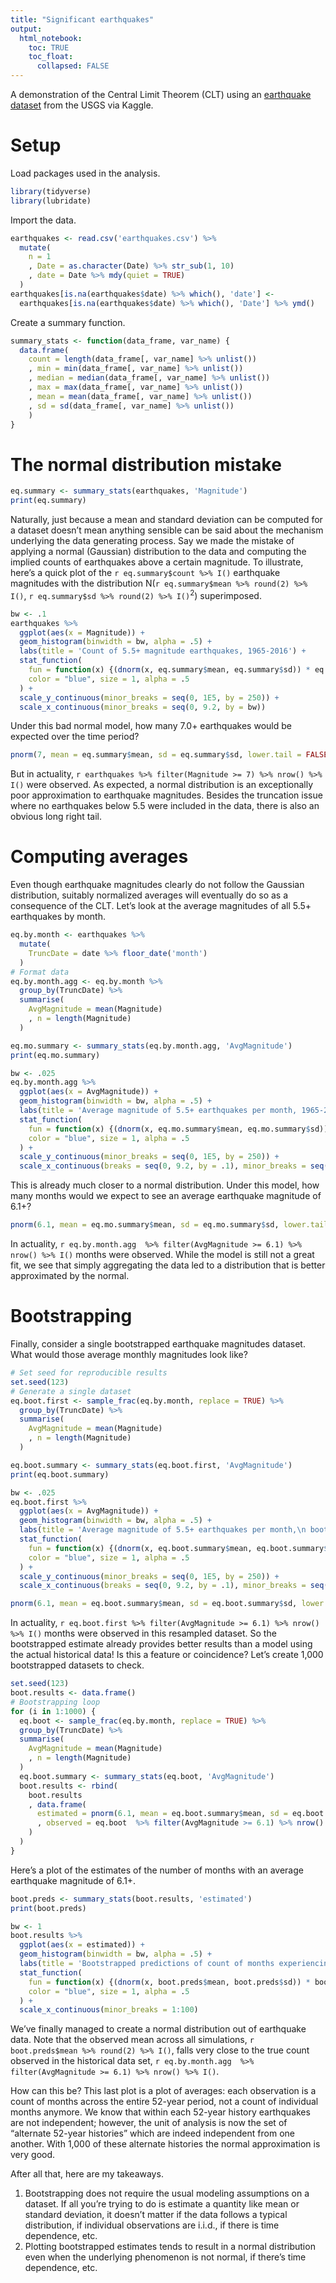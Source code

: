 ```yaml
---
title: "Significant earthquakes"
output:
  html_notebook:
    toc: TRUE
    toc_float:
      collapsed: FALSE
---
```


A demonstration of the Central Limit Theorem (CLT) using an [earthquake dataset](https://www.kaggle.com/usgs/earthquake-database) from the USGS via Kaggle.

# Setup

Load packages used in the analysis.

```r
library(tidyverse)
library(lubridate)
```

Import the data.

```r
earthquakes <- read.csv('earthquakes.csv') %>%
  mutate(
    n = 1
    , Date = as.character(Date) %>% str_sub(1, 10)
    , date = Date %>% mdy(quiet = TRUE)
  )
earthquakes[is.na(earthquakes$date) %>% which(), 'date'] <-
  earthquakes[is.na(earthquakes$date) %>% which(), 'Date'] %>% ymd()
```

Create a summary function.

```r
summary_stats <- function(data_frame, var_name) {
  data.frame(
    count = length(data_frame[, var_name] %>% unlist())
    , min = min(data_frame[, var_name] %>% unlist())
    , median = median(data_frame[, var_name] %>% unlist())
    , max = max(data_frame[, var_name] %>% unlist())
    , mean = mean(data_frame[, var_name] %>% unlist())
    , sd = sd(data_frame[, var_name] %>% unlist())
    )
}
```


# The normal distribution mistake

```r
eq.summary <- summary_stats(earthquakes, 'Magnitude')
print(eq.summary)
```

Naturally, just because a mean and standard deviation can be computed for a dataset doesn't mean anything sensible can be said about the mechanism underlying the data generating process. Say we made the mistake of applying a normal (Gaussian) distribution to the data and computing the implied counts of earthquakes above a certain magnitude. To illustrate, here's a quick plot of the `r eq.summary$count %>% I()` earthquake magnitudes with the distribution N(`r eq.summary$mean %>% round(2) %>% I()`, `r eq.summary$sd %>% round(2) %>% I()`<sup>2</sup>) superimposed.

```r
bw <- .1
earthquakes %>%
  ggplot(aes(x = Magnitude)) +
  geom_histogram(binwidth = bw, alpha = .5) +
  labs(title = 'Count of 5.5+ magnitude earthquakes, 1965-2016') +
  stat_function(
    fun = function(x) {(dnorm(x, eq.summary$mean, eq.summary$sd)) * eq.summary$count * bw},
    color = "blue", size = 1, alpha = .5
  ) +
  scale_y_continuous(minor_breaks = seq(0, 1E5, by = 250)) +
  scale_x_continuous(minor_breaks = seq(0, 9.2, by = bw))
```

Under this bad normal model, how many 7.0+ earthquakes would be expected over the time period?

```r
pnorm(7, mean = eq.summary$mean, sd = eq.summary$sd, lower.tail = FALSE) * eq.summary$count
```

But in actuality, `r earthquakes %>% filter(Magnitude >= 7) %>% nrow() %>% I()` were observed. As expected, a normal distribution is an exceptionally poor approximation to earthquake magnitudes. Besides the truncation issue where no earthquakes below 5.5 were included in the data, there is also an obvious long right tail.

# Computing averages

Even though earthquake magnitudes clearly do not follow the Gaussian distribution, suitably normalized averages will eventually do so as a consequence of the CLT. Let's look at the average magnitudes of all 5.5+ earthquakes by month.

```r
eq.by.month <- earthquakes %>%
  mutate(
    TruncDate = date %>% floor_date('month')
  )
# Format data
eq.by.month.agg <- eq.by.month %>%
  group_by(TruncDate) %>%
  summarise(
    AvgMagnitude = mean(Magnitude)
    , n = length(Magnitude)
  )
```

```r
eq.mo.summary <- summary_stats(eq.by.month.agg, 'AvgMagnitude')
print(eq.mo.summary)
```

```r
bw <- .025
eq.by.month.agg %>%
  ggplot(aes(x = AvgMagnitude)) +
  geom_histogram(binwidth = bw, alpha = .5) +
  labs(title = 'Average magnitude of 5.5+ earthquakes per month, 1965-2016', x = 'Avg. Monthly Magnitude') +
  stat_function(
    fun = function(x) {(dnorm(x, eq.mo.summary$mean, eq.mo.summary$sd)) * eq.mo.summary$count * bw},
    color = "blue", size = 1, alpha = .5
  ) +
  scale_y_continuous(minor_breaks = seq(0, 1E5, by = 250)) +
  scale_x_continuous(breaks = seq(0, 9.2, by = .1), minor_breaks = seq(0, 9.2, by = bw))
```

This is already much closer to a normal distribution. Under this model, how many months would we expect to see an average earthquake magnitude of 6.1+?

```r
pnorm(6.1, mean = eq.mo.summary$mean, sd = eq.mo.summary$sd, lower.tail = FALSE) * eq.mo.summary$count
```

In actuality, `r eq.by.month.agg  %>% filter(AvgMagnitude >= 6.1) %>% nrow() %>% I()` months were observed. While the model is still not a great fit, we see that simply aggregating the data led to a distribution that is better approximated by the normal.

# Bootstrapping

Finally, consider a single bootstrapped earthquake magnitudes dataset. What would those average monthly magnitudes look like?

```r
# Set seed for reproducible results
set.seed(123)
# Generate a single dataset
eq.boot.first <- sample_frac(eq.by.month, replace = TRUE) %>%
  group_by(TruncDate) %>%
  summarise(
    AvgMagnitude = mean(Magnitude)
    , n = length(Magnitude)
  )
```

```r
eq.boot.summary <- summary_stats(eq.boot.first, 'AvgMagnitude')
print(eq.boot.summary)
```

```r
bw <- .025
eq.boot.first %>%
  ggplot(aes(x = AvgMagnitude)) +
  geom_histogram(binwidth = bw, alpha = .5) +
  labs(title = 'Average magnitude of 5.5+ earthquakes per month,\n bootstrapped data', x = 'Avg. Monthly Magnitude') +
  stat_function(
    fun = function(x) {(dnorm(x, eq.boot.summary$mean, eq.boot.summary$sd)) * eq.boot.summary$count * bw},
    color = "blue", size = 1, alpha = .5
  ) +
  scale_y_continuous(minor_breaks = seq(0, 1E5, by = 250)) +
  scale_x_continuous(breaks = seq(0, 9.2, by = .1), minor_breaks = seq(0, 9.2, by = bw))
```

```r
pnorm(6.1, mean = eq.boot.summary$mean, sd = eq.boot.summary$sd, lower.tail = FALSE) * eq.boot.summary$count
```

In actuality, `r eq.boot.first %>% filter(AvgMagnitude >= 6.1) %>% nrow() %>% I()` months were observed in this resampled dataset. So the bootstrapped estimate already provides better results than a model using the actual historical data! Is this a feature or coincidence? Let's create 1,000 bootstrapped datasets to check.

```r
set.seed(123)
boot.results <- data.frame()
# Bootstrapping loop
for (i in 1:1000) {
  eq.boot <- sample_frac(eq.by.month, replace = TRUE) %>%
  group_by(TruncDate) %>%
  summarise(
    AvgMagnitude = mean(Magnitude)
    , n = length(Magnitude)
  )
  eq.boot.summary <- summary_stats(eq.boot, 'AvgMagnitude')
  boot.results <- rbind(
    boot.results
    , data.frame(
      estimated = pnorm(6.1, mean = eq.boot.summary$mean, sd = eq.boot.summary$sd, lower.tail = FALSE) * eq.boot.summary$count
      , observed = eq.boot  %>% filter(AvgMagnitude >= 6.1) %>% nrow()
    )
  )
}
```

Here's a plot of the estimates of the number of months with an average earthquake magnitude of 6.1+.

```r
boot.preds <- summary_stats(boot.results, 'estimated')
print(boot.preds)
```


```r
bw <- 1
boot.results %>%
  ggplot(aes(x = estimated)) +
  geom_histogram(binwidth = bw, alpha = .5) +
  labs(title = 'Bootstrapped predictions of count of months experiencing a 6.1+\n average magnitude when averaging across 5.5+ earthquakes\n over a 52-year period', x = 'Prediction') +
  stat_function(
    fun = function(x) {(dnorm(x, boot.preds$mean, boot.preds$sd)) * boot.preds$count * bw},
    color = "blue", size = 1, alpha = .5
  ) +
  scale_x_continuous(minor_breaks = 1:100)
```

We've finally managed to create a normal distribution out of earthquake data. Note that the observed mean across all simulations, `r boot.preds$mean %>% round(2) %>% I()`, falls very close to the true count observed in the historical data set, `r eq.by.month.agg  %>% filter(AvgMagnitude >= 6.1) %>% nrow() %>% I()`.

How can this be? This last plot is a plot of averages: each observation is a count of months across the entire 52-year period, not a count of individual months anymore. We know that within each 52-year history earthquakes are not independent; however, the unit of analysis is now the set of "alternate 52-year histories" which are indeed independent from one another. With 1,000 of these alternate histories the normal approximation is very good.

After all that, here are my takeaways.

1) Bootstrapping does not require the usual modeling assumptions on a dataset. If all you're trying to do is estimate a quantity like mean or standard deviation, it doesn't matter if the data follows a typical distribution, if individual observations are i.i.d., if there is time dependence, etc.
2) Plotting bootstrapped estimates tends to result in a normal distribution even when the underlying phenomenon is not normal, if there's time dependence, etc.